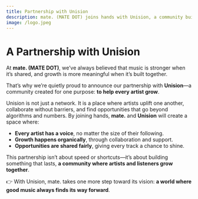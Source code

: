```yaml
---
title: Partnership with Unision
description: mate. (MATE DOT) joins hands with Unision, a community built to help every artist grow through support, collaboration, and shared opportunities.
image: /logo.jpeg
---
```


<h1 style={{ textAlign: "right" }}>A Partnership with Unision</h1>

At **mate. (MATE DOT)**, we’ve always believed that music is stronger when it’s shared, and growth is more meaningful when it’s built together.  

That’s why we’re quietly proud to announce our partnership with **Unision**—a community created for one purpose: **to help every artist grow**.  

Unision is not just a network. It is a place where artists uplift one another, collaborate without barriers, and find opportunities that go beyond algorithms and numbers. By joining hands, **mate.** and **Unision** will create a space where:  

- **Every artist has a voice**, no matter the size of their following.  
- **Growth happens organically**, through collaboration and support.  
- **Opportunities are shared fairly**, giving every track a chance to shine.  

This partnership isn’t about speed or shortcuts—it’s about building something that lasts, **a community where artists and listeners grow together**.  

👉 With Unision, mate. takes one more step toward its vision: **a world where good music always finds its way forward**.  
